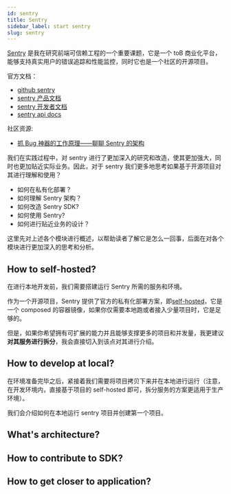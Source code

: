 ```yaml
---
id: sentry
title: Sentry
sidebar_label: start sentry
slug: sentry
---
```


[Sentry](https://docs.sentry.io/product/) 是我在研究前端可信赖工程的一个重要课题，它是一个 toB 商业化平台，能够支持真实用户的错误追踪和性能监控，同时它也是一个社区的开源项目。

官方文档：
- [github sentry](https://github.com/getsentry/sentry)
- [sentry 产品文档](https://docs.sentry.io/)
- [sentry 开发者文档](https://develop.sentry.dev/)
- [sentry api docs](https://docs.sentry.io/api/)

社区资源:

- [抓 Bug 神器的工作原理——聊聊 Sentry 的架构](https://mp.weixin.qq.com/s?__biz=MzIzNzUzMDMyMg==&mid=2247484709&idx=1&sn=c92c8875c4a4bc6ec3a389bca3ce0519&chksm=e8c67898dfb1f18e1e7ecf6a024c3100b370df3b44a0cba59c67864dae19f3b3c5923aebb480&mpshare=1&scene=1&srcid=0804EkTqdYUD83GTilZi21uK&sharer_sharetime=1628050462144&sharer_shareid=7ea829c266ade297fbf226905a62adfa&version=3.1.12.70057&platform=mac#rd)

我们在实践过程中，对 sentry 进行了更加深入的研究和改造，使其更加强大，同时也更加贴近实际业务。因此，对于 sentry 我们更多地思考如果基于开源项目对其进行理解和使用？

- 如何在私有化部署？
- 如何理解 Sentry 架构？
- 如何改造 Sentry SDK?
- 如何使用 Sentry?
- 如何进行贴近业务的设计？

这里先对上述各个模块进行概述，以帮助读者了解它是怎么一回事，后面在对各个模块进行更加深入的思考和分析。

## How to self-hosted?

在进行本地开发前，我们需要搭建运行 Sentry 所需的服务和环境。

作为一个开源项目，Sentry 提供了官方的私有化部署方案，即[self-hosted](https://github.com/getsentry/self-hosted)，它是一个 composed 的容器镜像，如果你仅需要本地跑或者接入少量项目时，它是足够的。

但是，如果你希望拥有可扩展的能力并且能够支撑更多的项目和并发量，我更建议**对其服务进行拆分**，我会直接切入到该点对其进行介绍。

## How to develop at local?

在环境准备完毕之后，紧接着我们需要将项目拷贝下来并在本地进行运行（注意，在开发环境内，直接基于项目的 self-hosted 即可，拆分服务的方案更适用于生产环境）。

我们会介绍如何在本地运行 sentry 项目并创建第一个项目。

## What's architecture?



## How to contribute to SDK?

## How to get closer to application?